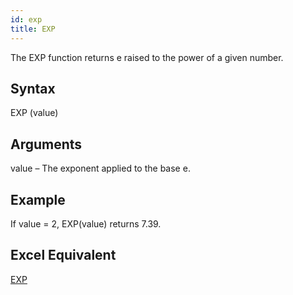 ```yaml
---
id: exp
title: EXP
---
```

The EXP function returns e raised to the power of a given number.

## Syntax
EXP (value)

## Arguments
value – The exponent applied to the base e.

## Example
If value = 2, EXP(value) returns 7.39.

## Excel Equivalent
[EXP](https://support.office.com/en-us/article/EXP-function-C578F034-2C45-4C37-BC8C-329660A63ABE)
